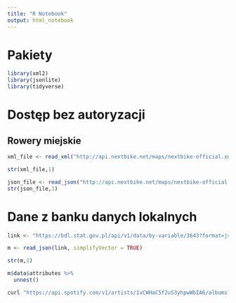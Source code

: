 ```yaml
---
title: "R Notebook"
output: html_notebook
---
```


# Pakiety

```r
library(xml2)
library(jsonlite)
library(tidyverse)
```

# Dostęp bez autoryzacji

## Rowery miejskie 

```r
xml_file <- read_xml("http://api.nextbike.net/maps/nextbike-official.xml")

str(xml_file,1)
```

```r
json_file <- read_json("http://api.nextbike.net/maps/nextbike-official.json")
str(json_file,1)
```

# Dane z banku danych lokalnych


```r
link <- "https://bdl.stat.gov.pl/api/v1/data/by-variable/3643?format=jsonapi&year=2000,2010"
```

```r
m <- read_json(link, simplifyVector = TRUE) 

str(m,1)
```

```r
m$data$attributes %>%
  unnest()
```
```bash
curl "https://api.spotify.com/v1/artists/1vCWHaC5f2uS3yhpwWbIA6/albums?album_type=SINGLE&offset=20&limit=10"
```

